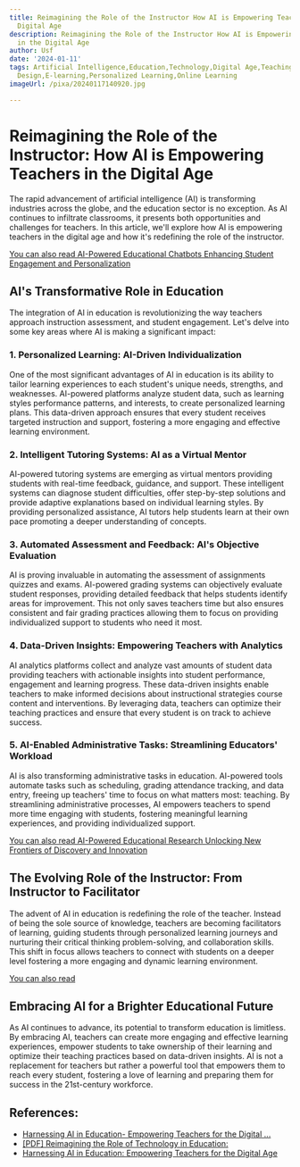 ```yaml
---
title: Reimagining the Role of the Instructor How AI is Empowering Teachers in the
  Digital Age
description: Reimagining the Role of the Instructor How AI is Empowering Teachers
  in the Digital Age
author: Usf
date: '2024-01-11'
tags: Artificial Intelligence,Education,Technology,Digital Age,Teaching,Instructional
  Design,E-learning,Personalized Learning,Online Learning
imageUrl: /pixa/20240117140920.jpg

---
```

# Reimagining  the Role of  the Instructor: How AI is Empowering Teachers in the  Digital Age

The rapid advancement of artificial intelligence  (AI) is transforming industries across the globe, and the education  sector is no exception. As AI continues to infiltrate classrooms, it presents both opportunities and challenges for teachers.  In this article, we'll explore how AI is empowering teachers in the digital age and how it's redefining the role of the instructor.

[You can also read AI-Powered  Educational Chatbots Enhancing Student Engagement  and Personalization](AI-Powered%20Educational%20Chatbots%20Enhancing%20Student%20Engagement%20and%20Personalization)


## AI's Transformative Role  in Education

The integration of AI in education is revolutionizing  the way teachers approach instruction assessment,  and  student engagement. Let's delve into some key areas  where AI  is making a significant impact:

###  1. Personalized Learning: AI-Driven Individualization

One of the most significant  advantages of AI in education is its ability to tailor learning  experiences to each student's unique needs, strengths, and weaknesses.  AI-powered platforms analyze student  data, such as learning styles performance patterns, and interests, to create personalized learning plans. This data-driven approach ensures that every student  receives targeted instruction and support, fostering a more engaging and effective learning environment.

### 2. Intelligent Tutoring Systems: AI as a Virtual Mentor

AI-powered tutoring systems are emerging  as virtual  mentors providing students  with real-time  feedback,  guidance, and support. These  intelligent systems can diagnose student difficulties, offer step-by-step solutions and provide  adaptive explanations based on individual learning styles. By providing personalized assistance, AI tutors help students learn at their  own pace promoting a deeper understanding of concepts.

### 3. Automated Assessment and Feedback: AI's Objective Evaluation

AI is proving invaluable in automating the assessment of assignments  quizzes and  exams. AI-powered grading systems can objectively evaluate student responses, providing detailed feedback that helps students identify areas for improvement. This not only saves teachers  time but also ensures consistent and fair grading practices allowing them to focus on providing individualized support to students who need it most.

### 4. Data-Driven Insights: Empowering Teachers with Analytics

AI analytics platforms collect and analyze vast amounts of  student data providing teachers with actionable insights into student performance, engagement and learning progress. These data-driven insights  enable teachers to make informed decisions about instructional strategies course  content and interventions. By leveraging data, teachers can optimize their  teaching practices and ensure that every  student is on track  to  achieve success.

### 5. AI-Enabled Administrative Tasks: Streamlining Educators' Workload

AI is also transforming administrative tasks in  education. AI-powered tools automate tasks such as scheduling, grading attendance tracking, and data  entry,  freeing up  teachers' time to focus on what matters most: teaching. By streamlining administrative processes, AI empowers teachers to spend more time engaging with students, fostering meaningful learning experiences, and providing individualized support.

[You can also read AI-Powered Educational Research Unlocking New Frontiers of Discovery and Innovation](AI-Powered%20Educational%20Research%20Unlocking%20New%20Frontiers%20of%20Discovery%20and%20Innovation)


## The Evolving Role of the Instructor: From  Instructor to Facilitator

The advent  of AI in education is redefining the role of the teacher. Instead of being the  sole source of knowledge, teachers are becoming facilitators of learning, guiding students through  personalized learning journeys and nurturing  their critical thinking problem-solving, and collaboration skills.  This shift in focus allows teachers to connect with  students on a deeper level fostering a more engaging and dynamic  learning environment.

[You can  also read  ]()


## Embracing AI for a Brighter Educational Future

As  AI continues to advance, its potential to transform education is limitless. By embracing AI, teachers can  create more engaging  and effective learning experiences, empower students  to take ownership of their learning and  optimize their teaching practices based on data-driven insights. AI is not a replacement for teachers  but rather a powerful tool that empowers them  to reach every student, fostering  a love of learning and preparing them for success in the 21st-century workforce.

## References:
- [Harnessing AI in Education- Empowering Teachers for the Digital ...](https://www.linkedin.com/pulse/harnessing-ai-education-empowering-teachers-digital-age-cory-scott-1c)
- [[PDF] Reimagining the Role of Technology in Education:](https://tech.ed.gov/files/2017/01/NETP17.pdf)
- [Harnessing AI in Education: Empowering Teachers for the Digital Age](https://www.linkedin.com/pulse/harnessing-ai-education-empowering-teachers-digital-age-cory-scott)
